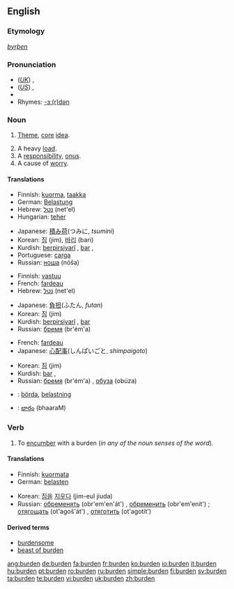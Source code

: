 {{wikipedia}}
==English==

===Etymology===
{{OE.}} ''[[byrþen]]''

===Pronunciation===
* (''[[Received Pronunciation|UK]]'') {{IPA|/ˈbɜːdn/}}, {{SAMPA|/"b3:dn/}}
* (''[[General American|US]]'') {{IPA|/ˈbɝdn/}}, {{SAMPA|/"b3`dn/}}
* {{audio|en-us-burden.ogg|Audio (US)}}
* Rhymes: [[Rhymes:English:-ɜː(r)dən|-ɜː(r)dən]]

===Noun===
{{en-noun}}

# {{obsolete}} [[Theme]], [[core]] [[idea]].
# A heavy [[load]].
# A [[responsibility]], [[onus]].
# A cause of [[worry]].

====Translations====
{{trans-top|A heavy load}}
* Finnish: [[kuorma]], [[taakka]]
* German: [[Belastung]]
* Hebrew: [[נטל]] (net'el) {{m}}
* Hungarian: [[teher]]
{{trans-mid}}
* Japanese: [[積み荷]](つみに, ''tsumini'')
* Korean: [[짐]] (jim), [[바리]] (bari)
* Kurdish: [[berpirsiyarî]] {{f}}, [[bar]] {{m}}, {{KUchar|[[بار گرانی]]}}
* Portuguese: [[carga]]
* Russian: [[ноша]] (nóša) {{f}}
{{trans-bottom}}

{{trans-top|A responsibility, onus}}
* Finnish: [[vastuu]]
* French: [[fardeau]] {{m}}
* Hebrew: [[נטל]] (net'el) {{m}}
{{trans-mid}}
* Japanese: [[負担]](ふたん, ''futan'')
* Korean: [[짐]] (jim)
* Kurdish: [[berpirsiyarî]] {{f}}, [[bar]] {{m}} {{KUchar|[[بار]]}}
* Russian: [[бремя]] (br'ém'a) {{n}}
{{trans-bottom}}

{{trans-top|A cause of worry}}
* French: [[fardeau]] {{m}}
* Japanese: [[心配事]](しんぱいごと, ''shimpaigoto'')
{{trans-mid}}
* Korean: [[짐]] (jim)
* Kurdish: [[bar]] {{m}}, {{KUchar|[[به‌ڵا]]}}
* Russian: [[бремя]] (br'ém'a) {{n}}, [[обуза]] (obúza) {{f}}
{{trans-bottom}}

{{checktrans-top}}
* {{ttbc|Swedish}}: [[börda]], [[belastning]]
{{trans-mid}}
* {{ttbc|Telugu}}: [[భారం]] (bhaaraM)
{{trans-bottom}}

===Verb===
{{en-verb}}

# {{transitive}} To [[encumber]] with a burden (''in any of the noun senses of the word'').

====Translations====
{{trans-top|encumber}}
* Finnish: [[kuormata]]
* German: [[belasten]]
{{trans-mid}}
* Korean: [[짐]]을 [[지우다]] (jim-eul jiuda)
* Russian: [[обременять]] (obr'em'en'át') {{impf}}, [[обременить]] (obr'em'enít') {{pf}}; [[отягощать]] (ot'agoš'át') {{impf}}, [[отяготить]] (ot'agotít') {{pf}}
{{trans-bottom}}

====Derived terms====
* [[burdensome]]
* [[beast of burden]]

[[ang:burden]]
[[de:burden]]
[[fa:burden]]
[[fr:burden]]
[[ko:burden]]
[[io:burden]]
[[it:burden]]
[[hu:burden]]
[[pt:burden]]
[[ro:burden]]
[[ru:burden]]
[[simple:burden]]
[[fi:burden]]
[[sv:burden]]
[[ta:burden]]
[[te:burden]]
[[vi:burden]]
[[uk:burden]]
[[zh:burden]]